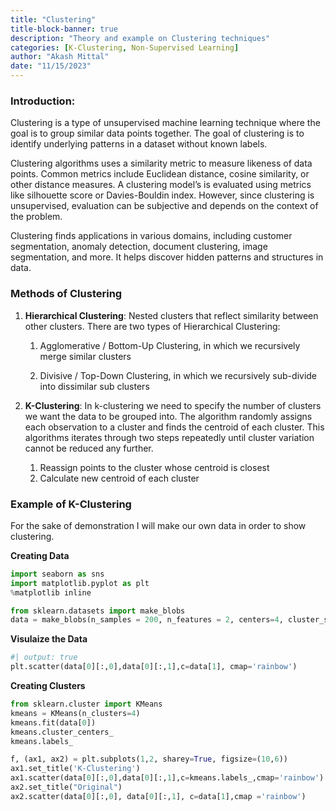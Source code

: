 ```yaml
---
title: "Clustering"
title-block-banner: true
description: "Theory and example on Clustering techniques"
categories: [K-Clustering, Non-Supervised Learning]
author: "Akash Mittal"
date: "11/15/2023"
---
```


### Introduction:
Clustering is a type of unsupervised machine learning technique where the goal is to group similar data points together. The goal of clustering is to identify underlying patterns in a dataset without known labels.

Clustering algorithms uses a similarity metric to measure likeness of data points. Common metrics include Euclidean distance, cosine similarity, or other distance measures. A clustering model's is evaluated using metrics like silhouette score or Davies-Bouldin index. However, since clustering is unsupervised, evaluation can be subjective and depends on the context of the problem.

Clustering finds applications in various domains, including customer segmentation, anomaly detection, document clustering, image segmentation, and more. It helps discover hidden patterns and structures in data.

### Methods of Clustering 

1. **Hierarchical Clustering**: Nested clusters that reflect similarity between other clusters. There are two types of Hierarchical Clustering:

    1. Agglomerative / Bottom-Up Clustering, in which we recursively merge similar clusters

    2. Divisive / Top-Down Clustering, in which we recursively sub-divide into dissimilar sub clusters

2. **K-Clustering**: In k-clustering we need to specify the number of clusters we want the data to be grouped into. The algorithm randomly assigns each observation to a cluster and finds the centroid of each cluster. This algorithms iterates through two steps repeatedly until cluster variation cannot be reduced any further.
    1. Reassign points to the cluster whose centroid is closest
    2. Calculate new centroid of each cluster

### Example of K-Clustering

For the sake of demonstration I will make our own data in order to show clustering. 

**Creating Data**
```python
import seaborn as sns
import matplotlib.pyplot as plt
%matplotlib inline

from sklearn.datasets import make_blobs
data = make_blobs(n_samples = 200, n_features = 2, centers=4, cluster_std=1.8, random_state=101)
```

**Visulaize the Data**
```python
#| output: true
plt.scatter(data[0][:,0],data[0][:,1],c=data[1], cmap='rainbow')
```

**Creating Clusters**
```python
from sklearn.cluster import KMeans
kmeans = KMeans(n_clusters=4)
kmeans.fit(data[0])
kmeans.cluster_centers_
kmeans.labels_
```
```python
f, (ax1, ax2) = plt.subplots(1,2, sharey=True, figsize=(10,6))
ax1.set_title('K-Clustering')
ax1.scatter(data[0][:,0],data[0][:,1],c=kmeans.labels_,cmap='rainbow')
ax2.set_title("Original")
ax2.scatter(data[0][:,0], data[0][:,1], c=data[1],cmap ='rainbow')
```